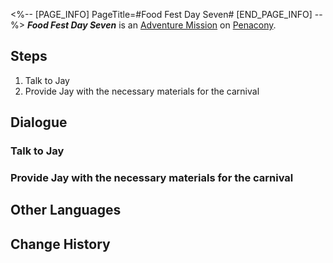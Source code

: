 <%-- [PAGE_INFO]
PageTitle=#Food Fest Day Seven#
[END_PAGE_INFO] --%>
{{Stub|Dialogue.}}
{{Mission Infobox
|id            = 8020107
|title         = 
|image         = <!--Mission Food Fest Day Seven.png-->
|type          = Adventure
|event_name    = 
|chapter       = 
|requirements  = [[Adventure Mission]] ''[[Food Fest Day Six]]'' completed
|summary       = <!--official mission summary from Fate's Atlas-->
|characters    = Jay; Trailblazer
|startLocation = [[Penacony]] - [[Golden Hour]]
|world         = Penacony
|area          = Golden Hour
|prev          = Food Fest Day Six
|next          = 
|rewards       = Credit*1,000
}}
'''''Food Fest Day Seven''''' is an [[Adventure Mission]] on [[Penacony]].

==Steps==
# Talk to Jay
# Provide Jay with the necessary materials for the carnival

<!--
==Gameplay Notes==

--><!--
==Trial Character==

-->
==Dialogue==
{{Stub Dialogue}}

===Talk to Jay{{subst:void|<!--802010701-->}}===
{{Mission Description|type=adventure|location=Golden Hour|The gourmet carnival is in progress! Ask Jay what ingredients are needed for today.}}
{{Dialogue Start}}
:{{tx}}
{{Dialogue End}}

===Provide Jay with the necessary materials for the carnival{{subst:void|<!--802010703-->}}===
{{Mission Description|type=adventure|location=Golden Hour|update|Jay has listed all the ingredients required for today's catering menu. Once you have gathered all of the ingredients, bring them to him!}}
{{Dialogue Start}}
:{{tx}}
{{Dialogue End}}

==Other Languages==
{{Other Languages
|en   = Food Fest Day Seven
|zhs  = 美食庆典•第七日
|zht  = 美食慶典•第七日
|ja   = グルメフェス・7日目
|ko   = 미식 축제•7일차
|es   = Festival gastronómico: día 7
|fr   = Grand festin&nbsp;: Jour 7
|ru   = Деликатесы Пенаконии: День седьмой
|th   = งานเทศกาลอาหาร วันที่ 7
|vi   = Lễ Hội Ẩm Thực - Ngày 7
|de   = Feinschmeckerfest: Tag 7
|id   = Festival Kuliner: Hari Ke-7
|pt   = Festival Gastronômico Dia Sete
}}

==Change History==
{{Change History|2.0}}
